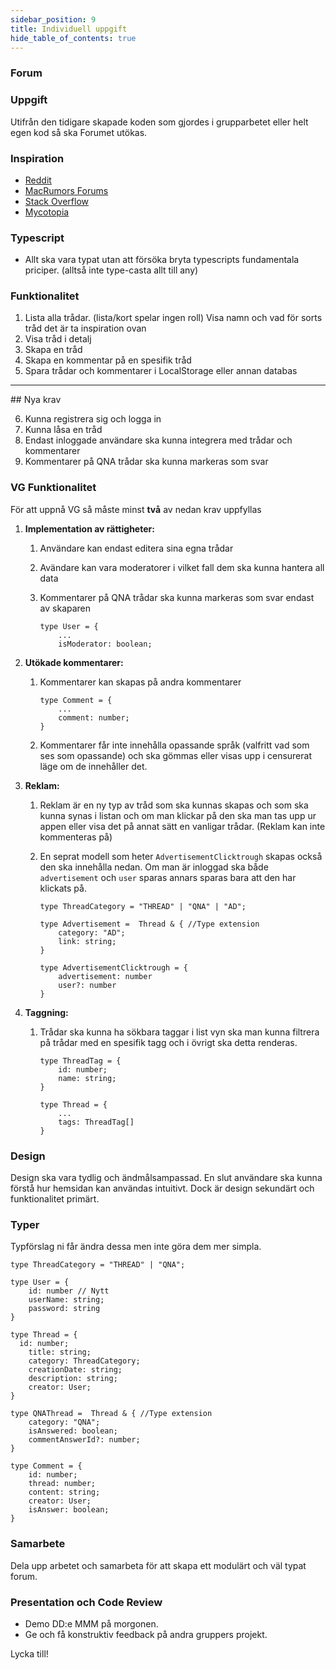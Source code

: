 ```yaml
---
sidebar_position: 9
title: Individuell uppgift
hide_table_of_contents: true
---
```



<ContentCountdownWrapper datetime="2025-08-25T09:00:00Z">

### Forum

### Uppgift

Utifrån den tidigare skapade koden som gjordes i grupparbetet eller helt egen kod så ska Forumet utökas.

### Inspiration

- [Reddit](https://www.reddit.com/)
- [MacRumors Forums](https://forums.macrumors.com/)
- [Stack Overflow](https://stackoverflow.com/questions)
- [Mycotopia](https://mycotopia.net/)

### Typescript

- Allt ska vara typat utan att försöka bryta typescripts fundamentala priciper. (alltså inte type-casta allt till any)

### Funktionalitet

1. Lista alla trådar. (lista/kort spelar ingen roll) Visa namn och vad för sorts tråd det är ta inspiration ovan
2. Visa tråd i detalj
3. Skapa en tråd
4. Skapa en kommentar på en spesifik tråd
5. Spara trådar och kommentarer i LocalStorage eller annan databas
---
<div className="bg-green-100/50 p-4 rounded-md mr-4">
## Nya krav

6. Kunna registrera sig och logga in
7. Kunna låsa en tråd
8. Endast inloggade användare ska kunna integrera med trådar och kommentarer
9. Kommentarer på QNA trådar ska kunna markeras som svar

### VG Funktionalitet

För att uppnå VG så måste minst **två** av nedan krav uppfyllas

1. **Implementation av rättigheter:**
    1. Användare kan endast editera sina egna trådar
    2. Avändare kan vara moderatorer i vilket fall dem ska kunna hantera all data
    3. Kommentarer på QNA trådar ska kunna markeras som svar endast av skaparen
        
        ```tsx
        type User = {
        	...
        	isModerator: boolean;
        ```
        
2. **Utökade kommentarer:**
    1. Kommentarer kan skapas på andra kommentarer
        
        ```tsx
        type Comment = {
        	...
        	comment: number;
        }
        ```
        
    2. Kommentarer får inte innehålla opassande språk (valfritt vad som ses som opassande) och ska gömmas eller visas upp i censurerat läge om de innehåller det.
3. **Reklam:** 
    1. Reklam är en ny typ av tråd som ska kunnas skapas och som ska kunna synas i listan och om man klickar på den ska man tas upp ur appen eller visa det på annat sätt en vanligar trådar. (Reklam kan inte kommenteras på)
    2. En seprat modell som heter `AdvertisementClicktrough` skapas också den ska innehålla
    nedan. Om man är inloggad ska både `advertisement` och  `user` sparas annars sparas bara att den har klickats på.
        
        ```tsx
        type ThreadCategory = "THREAD" | "QNA" | "AD";
        
        type Advertisement =  Thread & { //Type extension
        	category: "AD";
        	link: string;
        }
        
        type AdvertisementClicktrough = {
        	advertisement: number
        	user?: number
        }
        ```
        
4. **Taggning:**
    1. Trådar ska kunna ha sökbara taggar i list vyn ska man kunna filtrera på trådar med en spesifik tagg och i övrigt ska detta renderas.
        
        ```tsx
        type ThreadTag = {
        	id: number;
        	name: string;
        }
        
        type Thread = {
        	...
        	tags: ThreadTag[]
        }
        ```
        

### Design

Design ska vara tydlig och ändmålsampassad. En slut användare ska kunna förstå hur hemsidan kan användas intuitivt. Dock är design sekundärt och funktionalitet primärt.

### Typer

Typförslag ni får ändra dessa men inte göra dem mer simpla.

```tsx
type ThreadCategory = "THREAD" | "QNA";

type User = {
	id: number // Nytt
	userName: string;
	password: string
}

type Thread = {
  id: number;
	title: string;
	category: ThreadCategory;
	creationDate: string;
	description: string;
	creator: User;
}

type QNAThread =  Thread & { //Type extension
	category: "QNA";
	isAnswered: boolean;
	commentAnswerId?: number;
}

type Comment = {
	id: number;
	thread: number;
	content: string;
	creator: User;
	isAnswer: boolean;
}

```

### Samarbete

Dela upp arbetet och samarbeta för att skapa ett modulärt och väl typat forum.

### Presentation och Code Review

- Demo DD:e MMM på morgonen.
- Ge och få konstruktiv feedback på andra gruppers projekt.

Lycka till!
</div>

</ContentCountdownWrapper>